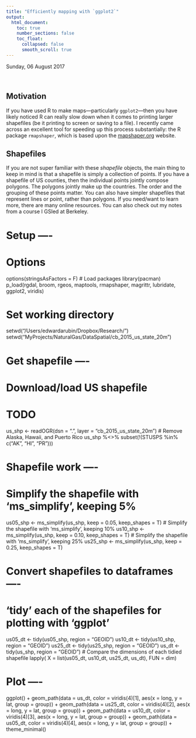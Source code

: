 ```yaml
---
title: "Efficiently mapping with `ggplot2`"
output:
  html_document:
    toc: true
    number_sections: false
    toc_float:
      collapsed: false
      smooth_scroll: true
---
```


Sunday, 06 August 2017

<br>

## Motivation

If you have used R to make maps—particularly `ggplot2`—then you have likely noticed R can really slow down when it comes to printing larger shapefiles (be it printing to screen or saving to a file). I recently came across an excellent tool for speeding up this process substantially: the R package `rmapshaper`, which is based upon the [mapshaper.org](http://mapshaper.org) website.

## Shapefiles

If you are not super familiar with these _shapefile_ objects, the main thing to keep in mind is that a shapefile is simply a collection of points. If you have a shapefile of US counties, then the individual points jointly compose polygons. The polygons jointly make up the countries. The order and the grouping of these points matter. You can also have simpler shapefiles that represent lines or point, rather than polygons. If you need/want to learn more, there are many online resources. You can also check out my notes from a course I GSIed at Berkeley.


# Setup ----
# Options
options(stringsAsFactors = F)
# Load packages
library(pacman)
p_load(rgdal, broom, rgeos, maptools, rmapshaper,
  magrittr, lubridate, ggplot2, viridis)

# Set working directory
setwd("/Users/edwardarubin/Dropbox/Research/")
setwd("MyProjects/NaturalGas/DataSpatial/cb_2015_us_state_20m")

# Get shapefile ----
# Download/load US shapefile
# TODO
us_shp <- readOGR(dsn = ".", layer = "cb_2015_us_state_20m")
# Remove Alaska, Hawaii, and Puerto Rico
us_shp %<>% subset(!(STUSPS %in% c("AK", "HI", "PR")))

# Shapefile work ----
# Simplify the shapefile with 'ms_simplify', keeping 5%
us05_shp <- ms_simplify(us_shp, keep = 0.05, keep_shapes = T)
# Simplify the shapefile with 'ms_simplify', keeping 10%
us10_shp <- ms_simplify(us_shp, keep = 0.10, keep_shapes = T)
# Simplify the shapefile with 'ms_simplify', keeping 25%
us25_shp <- ms_simplify(us_shp, keep = 0.25, keep_shapes = T)

# Convert shapefiles to dataframes ----
# 'tidy' each of the shapefiles for plotting with 'ggplot'
us05_dt <- tidy(us05_shp, region = "GEOID")
us10_dt <- tidy(us10_shp, region = "GEOID")
us25_dt <- tidy(us25_shp, region = "GEOID")
us_dt <- tidy(us_shp, region = "GEOID")
# Compare the dimensions of each tidied shapefile
lapply(
  X = list(us05_dt, us10_dt, us25_dt, us_dt),
  FUN = dim)

# Plot ----
ggplot() +
  geom_path(data = us_dt, color = viridis(4)[1],
    aes(x = long, y = lat, group = group)) +
  geom_path(data = us25_dt, color = viridis(4)[2],
    aes(x = long, y = lat, group = group)) +
  geom_path(data = us10_dt, color = viridis(4)[3],
    aes(x = long, y = lat, group = group)) +
  geom_path(data = us05_dt, color = viridis(4)[4],
    aes(x = long, y = lat, group = group)) +
  theme_minimal()
